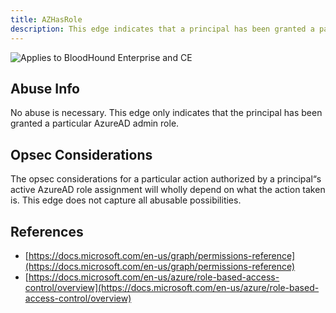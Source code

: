```yaml
---
title: AZHasRole
description: This edge indicates that a principal has been granted a particular AzureAD admin role.
---
```


<img noZoom src="/assets/enterprise-AND-community-edition-pill-tag.svg" alt="Applies to BloodHound Enterprise and CE"/>

## Abuse Info

No abuse is necessary. This edge only indicates that the principal has been granted a particular AzureAD admin role.

## Opsec Considerations

The opsec considerations for a particular action authorized by a principal&ldquo;s active AzureAD role assignment will wholly depend on what the action taken is. This edge does not capture all abusable possibilities.

## References
* [https://docs.microsoft.com/en-us/graph/permissions-reference](https://docs.microsoft.com/en-us/graph/permissions-reference)
* [https://docs.microsoft.com/en-us/azure/role-based-access-control/overview](https://docs.microsoft.com/en-us/azure/role-based-access-control/overview)
